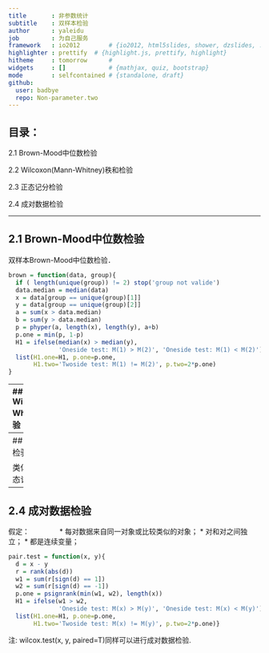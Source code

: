 ```yaml
---
title       : 非参数统计
subtitle    : 双样本检验
author      : yaleidu
job         : 为自己服务
framework   : io2012        # {io2012, html5slides, shower, dzslides, ...}
highlighter : prettify  # {highlight.js, prettify, highlight}
hitheme     : tomorrow      # 
widgets     : []            # {mathjax, quiz, bootstrap}
mode        : selfcontained # {standalone, draft}
github:
  user: badbye
  repo: Non-parameter.two
---
```


## 目录：

2.1 Brown-Mood中位数检验

2.2 Wilcoxon(Mann-Whitney)秩和检验

2.3 正态记分检验

2.4 成对数据检验

---

## 2.1 Brown-Mood中位数检验

双样本Brown-Mood中位数检验．
```r
brown = function(data, group){
  if ( length(unique(group)) != 2) stop('group not valide')
  data.median = median(data)
  x = data[group == unique(group)[1]]
  y = data[group == unique(group)[2]]
  a = sum(x > data.median)
  b = sum(y > data.median)
  p = phyper(a, length(x), length(y), a+b)
  p.one = min(p, 1-p)
  H1 = ifelse(median(x) > median(y),
              'Oneside test: M(1) > M(2)', 'Oneside test: M(1) < M(2)')
  list(H1.one=H1, p.one=p.one, 
       H1.two='Twoside test: M(1) != M(2)', p.two=2*p.one)
}
```

---
## 2.2 Wilcoxon(Mann-Whitney)秩和检验

类似与单样本wilcoxon检验，利用样本的相对大小信息．

适用范围：**两总体分布形状类似，无需对称**

```r
wilcoxon.two = function(data, group) {
  if ( length(unique(group)) != 2) stop('group not valide')
  cate = group == unique(group)[1]
  Wxy = sum(outer(data[cate], data[!cate], '-') > 0)
  Wyx = sum(outer(data[!cate], data[cate], '-') > 0)
  H1 = ifelse(median(data[cate]) > median(data[!cate]),
              'Oneside test: M(1) > M(2)', 'Oneside test: M(1) < M(2)')
  p.one = pwilcox(min(Wxy, Wyx), sum(cate), sum(1-cate))
  list(H1.one=H1, p.one=p.one, 
       H1.two='Twoside test: M(1) != M(2)', p.two=2*p.one)
}
```

---
## 2.3 正态记分检验

类似于单样本的正态记分检验．
```r
norm.two = function(data, group){
  w = cbind(data, group)
  w = w[order(data), ]
  n = length(data)
  norm.score = qnorm((1:n)/(n+1))
  w = cbind(w ,1:n, norm.score)
  cate = w[,2] == unique(group)[1]
  T = sum(norm.score[cate])
  S = sqrt(sum(norm.score^2) * sum(cate) * sum(!cate)/n/(n-1))
  p.one = min(pnorm(T/S), 1-pnorm(T/S))
  H1 = ifelse(T > 0, 
              'Oneside test: M(1) > M(2)', 'Oneside test: M(1) < M(2)')
  list(H1.one=H1, p.one=p.one, 
       H1.two='Twoside test: M(1) != M(2)', p.two=2*p.one)
}
```

---
## 2.4 成对数据检验

假定：　　　　
* 每对数据来自同一对象或比较类似的对象；
* 对和对之间独立；
* 都是连续变量；
```r
pair.test = function(x, y){
  d = x - y
  r = rank(abs(d))
  w1 = sum(r[sign(d) == 1]) 
  w2 = sum(r[sign(d) == -1])
  p.one = psignrank(min(w1, w2), length(x))
  H1 = ifelse(w1 > w2,
              'Oneside test: M(x) > M(y)', 'Oneside test: M(x) < M(y)')
  list(H1.one=H1, p.one=p.one, 
       H1.two='Twoside test: M(x) != M(y)', p.two=2*p.one)}
```
注: wilcox.test(x, y, paired=T)同样可以进行成对数据检验.
